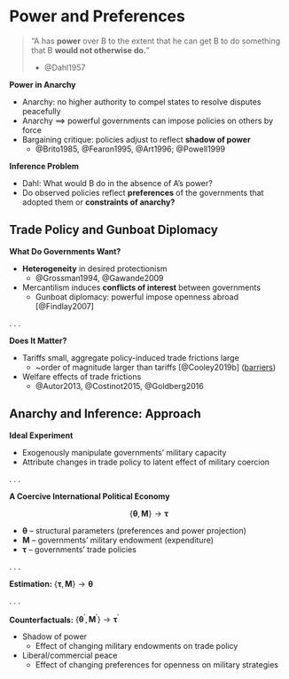 # Power and Preferences {id="introduction"}

<div class="fragment">

> "A has **power** over B to the extent that he can get B to do something that B **would not otherwise do.**"
> 
> - @Dahl1957

</div>
<div class="fragment">

**Power in Anarchy**

- Anarchy: no higher authority to compel states to resolve disputes peacefully
- Anarchy $\implies$ powerful governments can impose policies on others by force
- Bargaining critique: policies adjust to reflect **shadow of power**
  + @Brito1985, @Fearon1995, @Art1996; @Powell1999

</div>
<div class="fragment">

**Inference Problem**

- Dahl: What would B do in the absence of A's power?
- Do observed policies reflect **preferences** of the governments that adopted them or **constraints of anarchy?**

</div>

## Trade Policy and Gunboat Diplomacy {id="gunboats"}

**What Do Governments Want?**

- **Heterogeneity** in desired protectionism
  + @Grossman1994, @Gawande2009
- Mercantilism induces **conflicts of interest** between governments
  + Gunboat diplomacy: powerful impose openness abroad [@Findlay2007]

. . . 

**Does It Matter?**

- Tariffs small, aggregate policy-induced trade frictions large
  + ~order of magnitude larger than tariffs [@Cooley2019b] (<a href="#/barriers">barriers</a>)
- Welfare effects of trade frictions
  + @Autor2013, @Costinot2015, @Goldberg2016

## Anarchy and Inference: Approach {id="approach"}

**Ideal Experiment**

- Exogenously manipulate governments' military capacity
- Attribute changes in trade policy to latent effect of military coercion

. . . 

**A Coercive International Political Economy**

$$
\left\{ \bm{\theta}, \bm{M} \right\} \rightarrow \bm{\tau}
$$

- $\bm{\theta}$ -- structural parameters (preferences and power projection)
- $\bm{M}$ -- governments' military endowment (expenditure)
- $\bm{\tau}$ -- governments' trade policies

. . . 

**Estimation:** $\left\{ \bm{\tau}, \bm{M} \right\} \rightarrow \bm{\theta}$

. . . 

**Counterfactuals:** $\left\{ \bm{\theta}^\prime, \bm{M}^\prime \right\} \rightarrow \bm{\tau}^\prime$

- Shadow of power
  + Effect of changing military endowments on trade policy
- Liberal/commercial peace
  + Effect of changing preferences for openness on military strategies